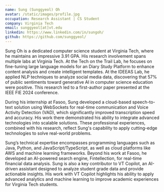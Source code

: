 ```yaml
---
name: Sung (Sunggyeol) Oh
avatar: /static/images/profile.jpg
occupation: Research Assistant | CS Student
company: Virginia Tech
email: sunggyeol[at]vt.edu
linkedin: https://www.linkedin.com/in/sungoh/
github: https://github.com/sunggyeol/
---
```


Sung Oh is a dedicated computer science student at Virginia Tech, where he maintains an impressive 3.91 GPA. His research involvement spans multiple labs at Virginia Tech. At the Tech on the Trail Lab, he focuses on fine-tuning large language models for an Diary Study Platform to enhance content analysis and create intelligent templates. At the IDEEAS Lab, he applied NLP techniques to analyze social media data, discovering that 57% of public sentiments toward generative AI in computer science education were positive. This research led to a first-author paper presented at the IEEE FIE 2024 conference.

During his internship at Fasoo, Sung developed a cloud-based speech-to-text solution using WebSockets for real-time communication and Voice Activity Detection (VAD), which significantly improved transcription speed and accuracy. His work there demonstrated his ability to integrate advanced technologies into scalable solutions. These professional experiences, combined with his research, reflect Sung's capability to apply cutting-edge technologies to solve real-world problems.

Sung’s technical expertise encompasses programming languages such as Java, Python, and JavaScript/TypeScript, as well as cloud platforms like AWS and machine learning frameworks. Beyond his work at Fasoo, he developed an AI-powered search engine, Fintellection, for real-time financial data analysis. Sung is also a key contributor to VT Copilot, an AI-driven assistant designed to analyze student grade data and provide actionable insights. His work with VT Copilot highlights his ability to apply advanced analytics and machine learning to improve academic experiences for Virginia Tech students.
